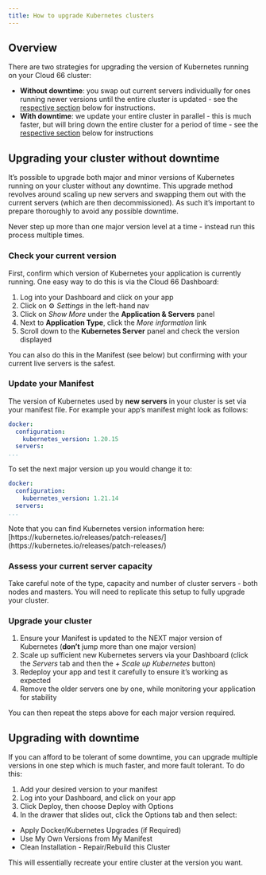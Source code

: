 ```yaml
---
title: How to upgrade Kubernetes clusters
---
```


## Overview 

There are two strategies for upgrading the version of Kubernetes running on your Cloud 66 cluster:

- **Without downtime**: you swap out current servers individually for ones running newer versions until the entire cluster is updated - see the [respective section](#upgrading-your-cluster-without-downtime) below for instructions.
- **With downtime**: we update your entire cluster in parallel - this is much faster, but will bring down the entire cluster for a period of time - see the [respective section](#upgrading-with-downtime) below for instructions

## Upgrading your cluster without downtime

It’s possible to upgrade both major and minor versions of Kubernetes running on your cluster without any downtime. This upgrade method revolves around scaling up new servers and swapping them out with the current servers (which are then decommissioned). As such it’s important to prepare thoroughly to avoid any possible downtime.

<Callout type="warning" title="Don't skip versions">
Never step up more than one major version level at a time - instead run this process multiple times.
</Callout>

### Check your current version

First, confirm which version of Kubernetes your application is currently running. One easy way to do this is via the Cloud 66 Dashboard:

1. Log into your Dashboard and click on your app
2. Click on ⚙️ *Settings* in the left-hand nav
3. Click on *Show More* under the **Application & Servers** panel
4. Next to **Application Type**, click the *More information* link
5. Scroll down to the **Kubernetes Server** panel and check the version displayed

You can also do this in the Manifest (see below) but confirming with your current live servers is the safest.

### Update your Manifest

The version of Kubernetes used by **new servers** in your cluster is set via your manifest file. For example your app’s manifest might look as follows:

```yaml
docker:
  configuration:
    kubernetes_version: 1.20.15
  servers:
...
```

To set the next major version up you would change it to:

```yaml
docker:
  configuration:
    kubernetes_version: 1.21.14
  servers:
...
```

<Callout type="info" title="You made it!">
Note that you can find Kubernetes version information here: [https://kubernetes.io/releases/patch-releases/](https://kubernetes.io/releases/patch-releases/)
</Callout>

### Assess your current server capacity

Take careful note of the type, capacity and number of cluster servers - both nodes and masters. You will need to replicate this setup to fully upgrade your cluster.

### Upgrade your cluster

1. Ensure your Manifest is updated to the NEXT major version of Kubernetes (**don’t** jump more than one major version)
2. Scale up sufficient new Kubernetes servers via your Dashboard (click the *Servers* tab and then the *+ Scale up Kubernetes* button) 
3. Redeploy your app and test it carefully to ensure it’s working as expected
4. Remove the older servers one by one, while monitoring your application for stability 

You can then repeat the steps above for each major version required.

## Upgrading with downtime

If you can afford to be tolerant of some downtime, you can upgrade multiple versions in one step which is much faster, and more fault tolerant. To do this:

1. Add your desired version to your manifest
2. Log into your Dashboard, and click on your app 
3. Click Deploy, then choose Deploy with Options 
4. In the drawer that slides out, click the Options tab and then select:
- Apply Docker/Kubernetes Upgrades (if Required)
- Use My Own Versions from My Manifest
- Clean Installation - Repair/Rebuild this Cluster

This will essentially recreate your entire cluster at the version you want.